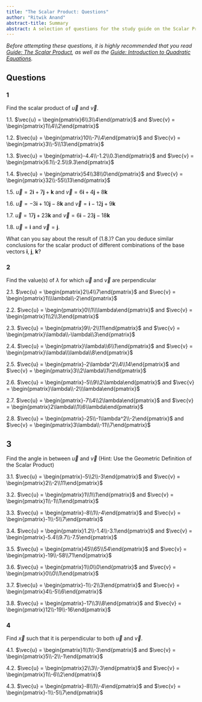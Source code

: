 ```yaml
---
title: "The Scalar Product: Questions"
author: "Ritwik Anand"
abstract-title: Summary
abstract: A selection of questions for the study guide on the Scalar Product
---
```


*Before attempting these questions, it is highly recommended that you read [Guide: The Scalar Product](Scalar_Product2.qmd), as well as the [Guide: Introduction to Quadratic Equations](introtoquadratics.qmd). *

## Questions {-}

### 1 {-}

Find the scalar product of $\vec{u}$ and $\vec{v}$.

1.1. $\vec{u} = \begin{pmatrix}6\\3\\4\end{pmatrix}$ and $\vec{v} = \begin{pmatrix}1\\4\\2\end{pmatrix}$

1.2. $\vec{u} = \begin{pmatrix}10\\-7\\4\end{pmatrix}$ and $\vec{v} = \begin{pmatrix}3\\-5\\13\end{pmatrix}$

1.3. $\vec{u} = \begin{pmatrix}-4.4\\-1.2\\0.3\end{pmatrix}$ and $\vec{v} = \begin{pmatrix}6.1\\-2.5\\9.3\end{pmatrix}$
 
1.4. $\vec{u} = \begin{pmatrix}54\\38\\0\end{pmatrix}$ and $\vec{v} = \begin{pmatrix}32\\-55\\13\end{pmatrix}$

1.5. $\vec{u} = 2\mathbf{i} + 7\mathbf{j} + \mathbf{k}$ and $\vec{v} = 6\mathbf{i} + 4\mathbf{j} + 8\mathbf{k}$

1.6. $\vec{u} = -3\mathbf{i} + 10\mathbf{j} - 8\mathbf{k}$ and $\vec{v} = \mathbf{i} - 12\mathbf{j} + 9\mathbf{k}$

1.7. $\vec{u} = 17\mathbf{j} + 23\mathbf{k}$ and $\vec{v} = 6\mathbf{i} - 23\mathbf{j} - 18\mathbf{k}$

1.8. $\vec{u} = \mathbf{i}$ and $\vec{v} = \mathbf{j}$. 

What can you say about the result of (1.8.)? Can you deduce similar conclusions for the scalar product of different combinations of the base vectors $\mathbf{i}$, $\mathbf{j}$, $\mathbf{k}$?

### 2 {-}

Find the value(s) of $\lambda$ for which $\vec{u}$ and $\vec{v}$ are perpendicular

2.1. $\vec{u} = \begin{pmatrix}2\\4\\7\end{pmatrix}$ and $\vec{v} = \begin{pmatrix}1\\\lambda\\-2\end{pmatrix}$

2.2. $\vec{u} = \begin{pmatrix}0\\1\\\lambda\end{pmatrix}$ and $\vec{v} = \begin{pmatrix}1\\2\\3\end{pmatrix}$

2.3. $\vec{u} = \begin{pmatrix}9\\-2\\11\end{pmatrix}$ and $\vec{v} = \begin{pmatrix}\lambda\\-\lambda\\3\end{pmatrix}$ 

2.4. $\vec{u} = \begin{pmatrix}\lambda\\6\\1\end{pmatrix}$ and $\vec{v} = \begin{pmatrix}\lambda\\\lambda\\8\end{pmatrix}$ 

2.5. $\vec{u} = \begin{pmatrix}-2\lambda^2\\4\\14\end{pmatrix}$ and $\vec{v} = \begin{pmatrix}3\\2\lambda\\1\end{pmatrix}$ 

2.6. $\vec{u} = \begin{pmatrix}-5\\9\\2\lambda\end{pmatrix}$ and $\vec{v} = \begin{pmatrix}\lambda\\-2\\\lambda\end{pmatrix}$

2.7. $\vec{u} = \begin{pmatrix}-7\\4\\2\lambda\end{pmatrix}$ and $\vec{v} = \begin{pmatrix}2\lambda\\1\\6\lambda\end{pmatrix}$

2.8. $\vec{u} = \begin{pmatrix}-25\\-1\lambda^2\\-2\end{pmatrix}$ and $\vec{v} = \begin{pmatrix}3\lambda\\-11\\7\end{pmatrix}$


## 3 {-}

Find the angle in between $\vec{u}$ and $\vec{v}$ (Hint: Use the Geometric Definition of the Scalar Product)

3.1. $\vec{u} = \begin{pmatrix}-5\\2\\-3\end{pmatrix}$ and $\vec{v} = \begin{pmatrix}2\\-2\\11\end{pmatrix}$

3.2. $\vec{u} = \begin{pmatrix}1\\1\\1\end{pmatrix}$ and $\vec{v} = \begin{pmatrix}1\\-1\\1\end{pmatrix}$

3.3. $\vec{u} = \begin{pmatrix}-8\\1\\-4\end{pmatrix}$ and $\vec{v} = \begin{pmatrix}-1\\-5\\7\end{pmatrix}$

3.4. $\vec{u} = \begin{pmatrix}1.2\\-1.4\\-3.1\end{pmatrix}$ and $\vec{v} = \begin{pmatrix}-5.4\\9.7\\-7.5\end{pmatrix}$

3.5. $\vec{u} = \begin{pmatrix}45\\65\\54\end{pmatrix}$ and $\vec{v} = \begin{pmatrix}-19\\-58\\71\end{pmatrix}$

3.6. $\vec{u} = \begin{pmatrix}1\\0\\0\end{pmatrix}$ and $\vec{v} = \begin{pmatrix}0\\0\\1\end{pmatrix}$

3.7. $\vec{u} = \begin{pmatrix}-1\\-2\\3\end{pmatrix}$ and $\vec{v} = \begin{pmatrix}4\\-5\\6\end{pmatrix}$

3.8. $\vec{u} = \begin{pmatrix}-17\\3\\8\end{pmatrix}$ and $\vec{v} = \begin{pmatrix}12\\-19\\-16\end{pmatrix}$

### 4 {-}

Find $\vec{x}$ such that it is perpendicular to both $\vec{u}$ and $\vec{v}$.

4.1. $\vec{u} = \begin{pmatrix}1\\1\\-3\end{pmatrix}$ and $\vec{v} = \begin{pmatrix}5\\-2\\-1\end{pmatrix}$

4.2. $\vec{u} = \begin{pmatrix}2\\3\\-3\end{pmatrix}$ and $\vec{v} = \begin{pmatrix}1\\-6\\2\end{pmatrix}$

4.3. $\vec{u} = \begin{pmatrix}-8\\1\\-4\end{pmatrix}$ and $\vec{v} = \begin{pmatrix}-1\\-5\\7\end{pmatrix}$




































